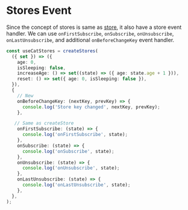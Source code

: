 # Stores Event

Since the concept of stores is same as [store](/docs/store/introduction), it also have a store event handler.
We can use `onFirstSubscribe`, `onSubscribe`, `onUnsubscribe`, `onLastUnsubscribe`, and additional `onBeforeChangeKey` event handler.

```ts {10-12}
const useCatStores = createStores(
  ({ set }) => ({
    age: 0,
    isSleeping: false,
    increaseAge: () => set((state) => ({ age: state.age + 1 })),
    reset: () => set({ age: 0, isSleeping: false }),
  }),
  {
    // New
    onBeforeChangeKey: (nextKey, prevKey) => {
      console.log('Store key changed', nextKey, prevKey);
    },

   // Same as createStore
    onFirstSubscribe: (state) => {
      console.log('onFirstSubscribe', state);
    },
    onSubscribe: (state) => {
      console.log('onSubscribe', state);
    },
    onUnsubscribe: (state) => {
      console.log('onUnsubscribe', state);
    },
    onLastUnsubscribe: (state) => {
      console.log('onLastUnsubscribe', state);
    },
  },
);
```
